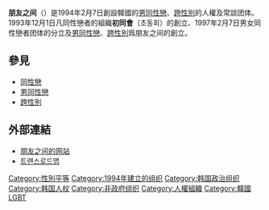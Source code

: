 {{Infobox Korean name
|hangul=친구사이
|hanja=親舊사이
|rr=Chingusai
|mr=Ch'in'gusai
|tablewidth=265
|color=lavender
}}
{{性傾向}}
'''朋友之间'''（{{lang-ko|친구사이}}）是1994年2月7日創設韓國的[[男同性戀|男同性戀]]、[[跨性別|跨性別]]的人權及常談团体。1993年12月1日凡同性戀者的組織'''初同會'''（초동회）的創立、1997年2月7日男女同性戀者团体的分立及[[男同性戀|男同性戀]]、[[跨性別|跨性別]]爲朋友之间的創立。

== 參見 ==
* [[同性戀|同性戀]]
* [[男同性戀|男同性戀]]
* [[跨性別|跨性別]]

== 外部連結 ==
* [http://www.chingusai.net/ 朋友之间的网站] {{Wayback|url=http://www.chingusai.net/ |date=20160314123541 }} {{ko}}
* [http://www.transroadmap.net/ 트랜스로드맵] {{Wayback|url=http://www.transroadmap.net/ |date=20201205081036 }} {{ko}}

{{韩国政治小作品}}
{{LGBT-stub}}

[[Category:性別平等|Category:性別平等]]
[[Category:1994年建立的组织|Category:1994年建立的组织]]
[[Category:韩国政治组织|Category:韩国政治组织]]
[[Category:韩国人权|Category:韩国人权]]
[[Category:非政府组织|Category:非政府组织]]
[[Category:人權組織|Category:人權組織]]
[[Category:韓國LGBT|Category:韓國LGBT]]